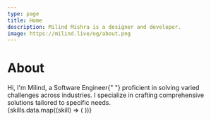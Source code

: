 ```yaml
---
type: page
title: Home
description: Milind Mishra is a designer and developer.
image: https://milind.live/og/about.png
---
```



<Head>
  <title>Milind Mishra</title>
</Head>

# About

<RoughNotationGroup show="true">
  Hi, I'm Milind, a <RoughNotation type="box">Software Engineer</RoughNotation>{" "}
  proficient in solving varied challenges across industries. I specialize in
  crafting comprehensive solutions tailored to specific needs.
</RoughNotationGroup>
<TypeAnimationSequence />

<div className="flex gap-x-2 py-2">
  {skills.data.map((skill) => (
    <Badge text={skill.name} />
  ))}
</div>

<GithubCalenderComponent username="thatbeautifuldream" />

<div className="flex gap-x-2">
  <CalEmbed message="Book Calendar ↗" />
  <WhatsappBadge text="Whatsapp ↗" />
</div>

<Sign />

